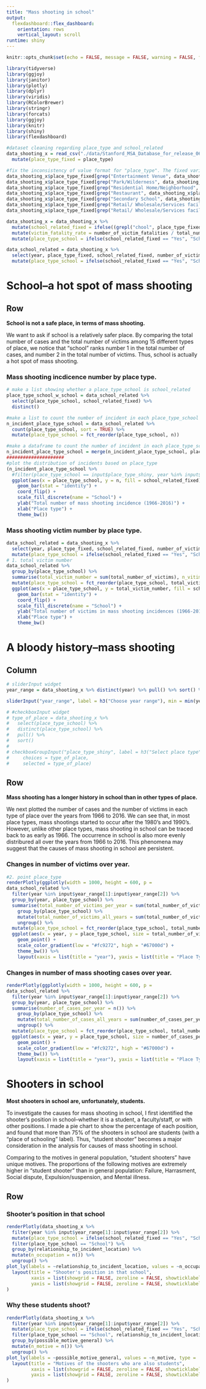 ```yaml
---
title: "Mass shooting in school"
output: 
  flexdashboard::flex_dashboard:
    orientation: rows
    vertical_layout: scroll
runtime: shiny
---
```


```r
knitr::opts_chunk$set(echo = FALSE, message = FALSE, warning = FALSE, fig.align = "center")

library(tidyverse)
library(ggjoy)
library(janitor)
library(plotly)
library(dplyr)
library(viridis)
library(RColorBrewer)
library(stringr)
library(forcats)
library(ggjoy)
library(knitr)
library(shiny)
library(flexdashboard)

#dataset cleaning regarding place_type and school_related
data_shooting_x = read_csv("./data/Stanford_MSA_Database_for_release_06142016_v2.csv") %>%
  mutate(place_type_fixed = place_type)

#fix the inconsistency of value format for "place_type". The fixed variable is called place_type_fixed
data_shooting_x$place_type_fixed[grep("Entertainment Venue", data_shooting_x$place_type_fixed)] = "Entertainment venue"
data_shooting_x$place_type_fixed[grep("Park/Wilderness", data_shooting_x$place_type_fixed)] = "Park/Wildness"
data_shooting_x$place_type_fixed[grep("Residential Home/Neighborhood", data_shooting_x$place_type_fixed)] = "Residential home/Neighborhood"
data_shooting_x$place_type_fixed[grep("Restaurant", data_shooting_x$place_type_fixed)] = "Restaurant/Cafe"
data_shooting_x$place_type_fixed[grep("Secondary School", data_shooting_x$place_type_fixed)] = "Secondary school"
data_shooting_x$place_type_fixed[grep("Retail/ Wholesale/Services facility\r\nand Primary school", data_shooting_x$place_type_fixed)] = "Retail/Wholesale/Services facility\r\nand Primary school"
data_shooting_x$place_type_fixed[grep("Retail/ Wholesale/Services facility", data_shooting_x$place_type_fixed)] = "Retail/Wholesale/Services facility"

data_shooting_x = data_shooting_x %>%
  mutate(school_related_fixed = ifelse((grepl("chool", place_type_fixed) + grepl("ollege", place_type_fixed)) == 1, "Yes", "No")) %>%    #decide if the place is school based on the text in place_type. I will not use "school related", since it has too many mistakes in its values.
  mutate(victim_fatality_rate = number_of_victim_fatalities / total_number_of_victims) %>% #new variable victim fatality rate: it indicate how fatal the incident is
  mutate(place_type_school = ifelse(school_related_fixed == "Yes", "School", place_type_fixed))

data_school_related = data_shooting_x %>%
  select(year, place_type_fixed, school_related_fixed, number_of_victim_fatalities, total_number_of_victims, victim_fatality_rate) %>%
  mutate(place_type_school = ifelse(school_related_fixed == "Yes", "School", place_type_fixed)) 
```

School--a hot spot of mass shooting
===================================== 


Row {.tabset .tabset-fade} 
---------------------------------------------------------------------

**School is not a safe place, in terms of mass shooting.**

We want to ask if school is a relatively safer place. By comparing the total number of cases and the total number of victims among 15 different types of place, we notice that "school" ranks number 1 in the total number of cases, and number 2 in the total number of victims. Thus, school is actually a hot spot of mass shooting.

### Mass shooting incdicence number by place type.

```r
# make a list showing whether a place_type_school is school_related
place_type_school_w_school = data_school_related %>%
  select(place_type_school, school_related_fixed) %>%
  distinct()

#make a list to count the number of incident in each place_type_school
n_incident_place_type_school = data_school_related %>%
  count(place_type_school, sort = TRUE) %>% 
  mutate(place_type_school = fct_reorder(place_type_school, n))

#make a dataframe to count the number of incident in each place_type_school
n_incident_place_type_school = merge(n_incident_place_type_school, place_type_school_w_school)
#####################
#plot the distribution of incidents based on place_type
(n_incident_place_type_school %>%
  #filter(place_type_school == input$place_type_shiny, year %in% input$year_range[1]:input$year_range[2]) %>%
  ggplot(aes(x = place_type_school, y = n, fill = school_related_fixed)) + 
    geom_bar(stat = "identity") + 
    coord_flip() +
    scale_fill_discrete(name = "School") +
    ylab("Total number of mass shooting incidence (1966-2016)") +
    xlab("Place type") +
    theme_bw())
```

### Mass shooting victim number by place type.

```r
data_school_related = data_shooting_x %>%
  select(year, place_type_fixed, school_related_fixed, number_of_victim_fatalities, total_number_of_victims, victim_fatality_rate) %>%
  mutate(place_type_school = ifelse(school_related_fixed == "Yes", "School", place_type_fixed))
# 1. total victim number
data_school_related %>%
  group_by(place_type_school) %>%
  summarise(total_victim_number = sum(total_number_of_victims), n_vitime_per_case = mean(total_number_of_victims), school_related_fixed = school_related_fixed[1]) %>% 
  mutate(place_type_school = fct_reorder(place_type_school, total_victim_number)) %>%
  ggplot(aes(x = place_type_school, y = total_victim_number, fill = school_related_fixed)) + 
    geom_bar(stat = "identity") + 
    coord_flip() +
    scale_fill_discrete(name = "School") +
    ylab("Total number of victims in mass shooting incidences (1966-2016)") +
    xlab("Place type") +
    theme_bw()
```

A bloody history--mass shooting
===================================== 

Column {.sidebar}
----------------------------------------------------------------------
```r
# sliderInput widget
year_range = data_shooting_x %>% distinct(year) %>% pull() %>% sort() %>% range()

sliderInput("year_range", label = h3("Choose year range"), min = min(year_range), max = max(year_range), value = c(1966, 2016), step = 1, sep = "")

# #checkboxInput widget
# type_of_place = data_shooting_x %>%
#   select(place_type_school) %>%
#   distinct(place_type_school) %>%
#   pull() %>%
#   sort()
# 
# checkboxGroupInput("place_type_shiny", label = h3("Select place type"), 
#     choices = type_of_place,
#     selected = type_of_place)

```


Row {.tabset .tabset-fade} 
---------------------------------------------------------------------
**Mass shooting has a longer history in school than in other types of place.**

We next plotted the number of cases and the number of victims in each type of place over the years from 1966 to 2016. We can see that, in most place types, mass shootings started to occur after the 1980's and 1990's. However, unlike other place types, mass shooting in school can be traced back to as early as 1966. The occurrence in school is also more evenly distribured all over the years from 1966 to 2016. This phenomena may suggest that the causes of mass shooting in school are persistent.

### Changes in number of victims over year.

```r
#2. point place_type
renderPlotly(ggplotly(width = 1000, height = 600, p =
data_school_related %>%
  filter(year %in% input$year_range[1]:input$year_range[2]) %>%
  group_by(year, place_type_school) %>%
  summarise(total_number_of_victims_per_year = sum(total_number_of_victims)) %>%
    group_by(place_type_school) %>%
    mutate(total_number_of_victims_all_years = sum(total_number_of_victims_per_year)) %>%
    ungroup() %>%
  mutate(place_type_school = fct_reorder(place_type_school, total_number_of_victims_all_years)) %>%
  ggplot(aes(x = year, y = place_type_school, size = total_number_of_victims_per_year, color = total_number_of_victims_all_years)) +
    geom_point() +
    scale_color_gradient(low = "#fc9272", high = "#67000d") +
    theme_bw()) %>%
    layout(xaxis = list(title = "year"), yaxis = list(title = "Place Type")))
```

### Changes in number of mass shooting cases over year.

```r
renderPlotly(ggplotly(width = 1000, height = 600, p =
data_school_related %>%
  filter(year %in% input$year_range[1]:input$year_range[2]) %>%
  group_by(year, place_type_school) %>%
  summarise(number_of_cases_per_year = n()) %>%
    group_by(place_type_school) %>%
    mutate(total_number_of_cases_all_years = sum(number_of_cases_per_year)) %>%
    ungroup() %>%
  mutate(place_type_school = fct_reorder(place_type_school, total_number_of_cases_all_years)) %>%
  ggplot(aes(x = year, y = place_type_school, size = number_of_cases_per_year, color = total_number_of_cases_all_years)) +
    geom_point() +
    scale_color_gradient(low = "#fc9272", high = "#67000d") +
    theme_bw()) %>%
    layout(xaxis = list(title = "year"), yaxis = list(title = "Place Type")))
```


Shooters in school
===================================== 
**Most shooters in school are, unfortunately, students.**

To investigate the causes for mass shooting in school, I first identified the shooter's position in school--whether it is a student, a faculty/staff, or with other positions. I made a pie chart to show the percentage of each position, and found that more than 75% of the shooters in school are students (with a "place of schooling" label). Thus, "student shooter" becomes a major consideration in the analysis for causes of mass shooting in school.

Comparing to the motives in general population, "student shooters" have unique motives. The proportions of the following motives are extremely higher in "student shooter" than in general population: Failure, Harrasment, Social dispute, Expulsion/suspension, and Mental illness.


Row
---------------------------------------------------------------------

### Shooter's position in that school

```r
renderPlotly(data_shooting_x %>%
  filter(year %in% input$year_range[1]:input$year_range[2]) %>%
  mutate(place_type_school = ifelse(school_related_fixed == "Yes", "School", place_type_fixed)) %>%
  filter(place_type_school == "School") %>%
  group_by(relationship_to_incident_location) %>%
  mutate(n_occupation = n()) %>% 
  ungroup() %>%
plot_ly(labels = ~relationship_to_incident_location, values = ~n_occupation, type = 'pie', textposition = 'inside', textinfo = 'label+percent') %>%
  layout(title = "Shooter's position in that school",
         xaxis = list(showgrid = FALSE, zeroline = FALSE, showticklabels = FALSE),
         yaxis = list(showgrid = FALSE, zeroline = FALSE, showticklabels = FALSE))
)
```

### Why these students shoot?

```r
renderPlotly(data_shooting_x %>%
  filter(year %in% input$year_range[1]:input$year_range[2]) %>%
  mutate(place_type_school = ifelse(school_related_fixed == "Yes", "School", place_type_fixed)) %>%
  filter(place_type_school == "School", relationship_to_incident_location == "Place of schooling") %>%
  group_by(possible_motive_general) %>%
  mutate(n_motive = n()) %>% 
  ungroup() %>% 
plot_ly(labels = ~possible_motive_general, values = ~n_motive, type = 'pie', textposition = 'inside', textinfo = 'label+percent') %>%
  layout(title = "Motives of the shooters who are also students",
         xaxis = list(showgrid = FALSE, zeroline = FALSE, showticklabels = FALSE),
         yaxis = list(showgrid = FALSE, zeroline = FALSE, showticklabels = FALSE))
)
```
